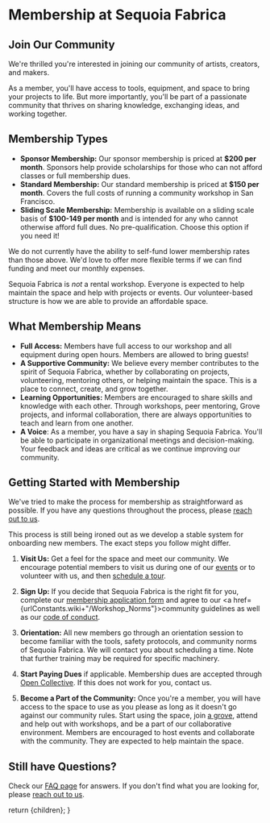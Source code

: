 
# Membership at Sequoia Fabrica

## Join Our Community

We're thrilled you're interested in joining our community of artists, creators, and makers. 

As a member, you'll have access to tools, equipment, and space to bring your projects to life. But more importantly, you'll be part of a passionate community that thrives on sharing knowledge, exchanging ideas, and working together.

## Membership Types
- **Sponsor Membership:** Our sponsor membership is priced at **$200 per month**. Sponsors help provide scholarships for those who can not afford classes or full membership dues.
- **Standard Membership:** Our standard membership is priced at **$150 per month**. Covers the full costs of running a community workshop in San Francisco.
- **Sliding Scale Membership:** Membership is available on a sliding scale basis of **$100-149 per month** and is intended for any who cannot otherwise afford full dues. No pre-qualification. Choose this option if you need it!

We do not currently have the ability to self-fund lower membership rates than those above. We'd love to offer more flexible terms if we can find funding and meet our monthly expenses. 

Sequoia Fabrica is _not_ a rental workshop. Everyone is expected to help maintain the space and help with projects or events. Our volunteer-based structure is how we are able to provide an affordable space.

## What Membership Means

- **Full Access:** Members have full access to our workshop and all equipment during open hours. Members are allowed to bring guests!
- **A Supportive Community:** We believe every member contributes to the spirit of Sequoia Fabrica, whether by collaborating on projects, volunteering, mentoring others, or helping maintain the space. This is a place to connect, create, and grow together.
- **Learning Opportunities:** Members are encouraged to share skills and knowledge with each other. Through workshops, peer mentoring, Grove projects, and informal collaboration, there are always opportunities to teach and learn from one another.
- **A Voice**: As a member, you have a say in shaping Sequoia Fabrica. You'll be able to participate in organizational meetings and decision-making. Your feedback and ideas are critical as we continue improving our community.

## Getting Started with Membership
We've tried to make the process for membership as straightforward as possible. If you have any questions throughout the process, please [reach out to us](./contact).

<Callout variant='info'>
  This process is still being ironed out as we develop a stable system for onboarding new members. The exact steps you follow might differ.
</Callout>

1. **Visit Us:** Get a feel for the space and meet our community. We encourage potential members to visit us during one of our [events](./events) or to volunteer with us, and then [schedule a tour](./contact).

2. **Sign Up:** If you decide that Sequoia Fabrica is the right fit for you, complete our [membership application form](https://forms.gle/r3AytzzxeKX7NUaM8) and agree to our <a href={urlConstants.wiki+"/Workshop_Norms"}>community guidelines</a> as well as our [code of conduct](./code_of_conduct).

3. **Orientation:** All new members go through an orientation session to become familiar with the tools, safety protocols, and community norms of Sequoia Fabrica. We will contact you about scheduling a time. Note that further training may be required for specific machinery.

4. **Start Paying Dues** if applicable. Membership dues are accepted through [Open Collective](https://opencollective.com/sequoia-fabrica/contribute/sponsor-68571). If this does not work for you, contact us.

5. **Become a Part of the Community:** Once you're a member, you will have access to the space to use as you please as long as it doesn't go against our community rules. Start using the space, join [a grove](./faq#what_is_a_grove), attend and help out with workshops, and be a part of our collaborative environment. Members are encouraged to host events and collaborate with the community. They are expected to help maintain the space.

## Still have Questions?
Check our [FAQ page](./faq) for answers. If you don't find what you are looking for, please [reach out to us](./contact).

  return <DocumentLayout>{children}</DocumentLayout>;
}
